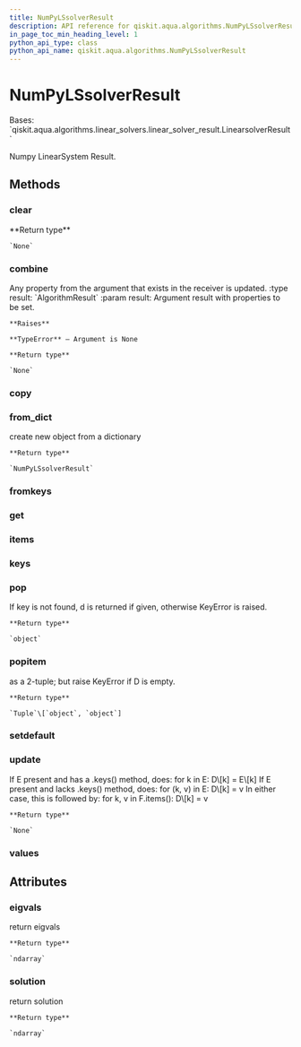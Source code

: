 ```yaml
---
title: NumPyLSsolverResult
description: API reference for qiskit.aqua.algorithms.NumPyLSsolverResult
in_page_toc_min_heading_level: 1
python_api_type: class
python_api_name: qiskit.aqua.algorithms.NumPyLSsolverResult
---
```


# NumPyLSsolverResult

<Class id="qiskit.aqua.algorithms.NumPyLSsolverResult" isDedicatedPage={true} github="https://github.com/qiskit-community/qiskit-aqua/tree/stable/0.9/qiskit/aqua/algorithms/linear_solvers/numpy_ls_solver.py" signature="NumPyLSsolverResult(a_dict=None)" modifiers="class">
  Bases: `qiskit.aqua.algorithms.linear_solvers.linear_solver_result.LinearsolverResult`

  Numpy LinearSystem Result.

  ## Methods

  <span id="qiskit-aqua-algorithms-numpylssolverresult-clear" />

  ### clear

  <Function id="qiskit.aqua.algorithms.NumPyLSsolverResult.clear" signature="NumPyLSsolverResult.clear()">
    **Return type**

    `None`
  </Function>

  <span id="qiskit-aqua-algorithms-numpylssolverresult-combine" />

  ### combine

  <Function id="qiskit.aqua.algorithms.NumPyLSsolverResult.combine" signature="NumPyLSsolverResult.combine(result)">
    Any property from the argument that exists in the receiver is updated. :type result: `AlgorithmResult` :param result: Argument result with properties to be set.

    **Raises**

    **TypeError** – Argument is None

    **Return type**

    `None`
  </Function>

  <span id="qiskit-aqua-algorithms-numpylssolverresult-copy" />

  ### copy

  <Function id="qiskit.aqua.algorithms.NumPyLSsolverResult.copy" signature="NumPyLSsolverResult.copy()" />

  <span id="qiskit-aqua-algorithms-numpylssolverresult-from-dict" />

  ### from\_dict

  <Function id="qiskit.aqua.algorithms.NumPyLSsolverResult.from_dict" signature="NumPyLSsolverResult.from_dict(a_dict)" modifiers="static">
    create new object from a dictionary

    **Return type**

    `NumPyLSsolverResult`
  </Function>

  <span id="qiskit-aqua-algorithms-numpylssolverresult-fromkeys" />

  ### fromkeys

  <Function id="qiskit.aqua.algorithms.NumPyLSsolverResult.fromkeys" signature="NumPyLSsolverResult.fromkeys(iterable, value=None)" modifiers="classmethod" />

  <span id="qiskit-aqua-algorithms-numpylssolverresult-get" />

  ### get

  <Function id="qiskit.aqua.algorithms.NumPyLSsolverResult.get" signature="NumPyLSsolverResult.get(k[, d]) → D[k] if k in D, else d. d defaults to None." />

  <span id="qiskit-aqua-algorithms-numpylssolverresult-items" />

  ### items

  <Function id="qiskit.aqua.algorithms.NumPyLSsolverResult.items" signature="NumPyLSsolverResult.items() → a set-like object providing a view on D’s items" />

  <span id="qiskit-aqua-algorithms-numpylssolverresult-keys" />

  ### keys

  <Function id="qiskit.aqua.algorithms.NumPyLSsolverResult.keys" signature="NumPyLSsolverResult.keys() → a set-like object providing a view on D’s keys" />

  <span id="qiskit-aqua-algorithms-numpylssolverresult-pop" />

  ### pop

  <Function id="qiskit.aqua.algorithms.NumPyLSsolverResult.pop" signature="NumPyLSsolverResult.pop(key, default=None)">
    If key is not found, d is returned if given, otherwise KeyError is raised.

    **Return type**

    `object`
  </Function>

  <span id="qiskit-aqua-algorithms-numpylssolverresult-popitem" />

  ### popitem

  <Function id="qiskit.aqua.algorithms.NumPyLSsolverResult.popitem" signature="NumPyLSsolverResult.popitem()">
    as a 2-tuple; but raise KeyError if D is empty.

    **Return type**

    `Tuple`\[`object`, `object`]
  </Function>

  <span id="qiskit-aqua-algorithms-numpylssolverresult-setdefault" />

  ### setdefault

  <Function id="qiskit.aqua.algorithms.NumPyLSsolverResult.setdefault" signature="NumPyLSsolverResult.setdefault(k[, d]) → D.get(k,d), also set D[k]=d if k not in D" />

  <span id="qiskit-aqua-algorithms-numpylssolverresult-update" />

  ### update

  <Function id="qiskit.aqua.algorithms.NumPyLSsolverResult.update" signature="NumPyLSsolverResult.update(*args, **kwargs)">
    If E present and has a .keys() method, does: for k in E: D\[k] = E\[k] If E present and lacks .keys() method, does: for (k, v) in E: D\[k] = v In either case, this is followed by: for k, v in F.items(): D\[k] = v

    **Return type**

    `None`
  </Function>

  <span id="qiskit-aqua-algorithms-numpylssolverresult-values" />

  ### values

  <Function id="qiskit.aqua.algorithms.NumPyLSsolverResult.values" signature="NumPyLSsolverResult.values() → an object providing a view on D’s values" />

  ## Attributes

  ### eigvals

  <Attribute id="qiskit.aqua.algorithms.NumPyLSsolverResult.eigvals">
    return eigvals

    **Return type**

    `ndarray`
  </Attribute>

  ### solution

  <Attribute id="qiskit.aqua.algorithms.NumPyLSsolverResult.solution">
    return solution

    **Return type**

    `ndarray`
  </Attribute>
</Class>

